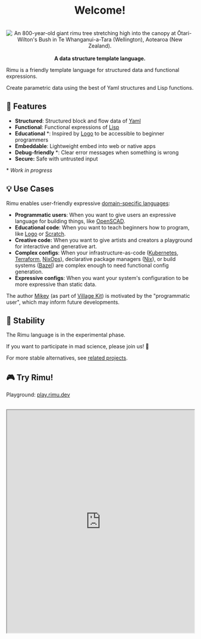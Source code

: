 
<div align="center">

# Welcome!

</div>

<br />

<div align="center">
  <Image
    height={512}
    alt="An 800-year-old giant rimu tree stretching high into the canopy at Ōtari-Wilton's Bush in Te Whanganui-a-Tara (Wellington), Aotearoa (New Zealand)."
    src={rimuTree}
  />
</div>

<br />

<div align="center">
  <strong>
    A data structure template language.
  </strong>
</div>

Rimu is a friendly template language for structured data and functional expressions.

Create parametric data using the best of Yaml structures and Lisp functions.

## 🌿 Features

- **Structured**: Structured block and flow data of [Yaml](https://en.wikipedia.org/wiki/YAML)
- **Functional**: Functional expressions of [Lisp](https://en.wikipedia.org/wiki/Lisp_(programming_language))
- **Educational** \*: Inspired by [Logo](https://en.wikipedia.org/wiki/Logo_(programming_language)) to be accessible to beginner programmers
- **Embeddable**: Lightweight embed into web or native apps
- **Debug-friendly** \*: Clear error messages when something is wrong
- **Secure:** Safe with untrusted input

\* _Work in progress_

## 💡 Use Cases

Rimu enables user-friendly expressive [domain-specific languages](https://en.wikipedia.org/wiki/Domain-specific_language):

- **Programmatic users**: When you want to give users an expressive language for building things, like [OpenSCAD](https://openscad.org/).
- **Educational code**: When you want to teach beginners how to program, like [Logo](https://en.wikipedia.org/wiki/Logo_(programming_language)) or [Scratch](https://scratch.mit.edu/).
- **Creative code:** When you want to give artists and creators a playground for interactive and generative art.
- **Complex configs**: When your infrastructure-as-code ([Kubernetes](https://kubernetes.io/), [Terraform](https://www.terraform.io/), [NixOps](https://github.com/NixOS/nixops)), declarative package managers ([Nix](https://nixos.org/)), or build systems ([Bazel](https://bazel.build/)) are complex enough to need functional config generation.
- **Expressive configs**: When you want your system's configuration to be more expressive than static data.

The author [Mikey](https://mikey.nz) (as part of [Village Kit](https://villagekit.com)) is motivated by the "programmatic user", which may inform future developments.

## 📌 Stability

The Rimu language is in the experimental phase.

If you want to participate in mad science, please join us! 🧪

For more stable alternatives, see [related projects](./related).

## 🎮 Try Rimu!

Playground: [play.rimu.dev](https://play.rimu.dev)

<br />

<iframe
  width="100%"
  height="600"
  src="https://play.rimu.dev/?i=bNcpBCoAwDATAryx5RqE3D_5AhF5ajFqIDZh68Pdai5dd2Fk62Cxu7EIBhGsr4FBdHAIZn1kvC9TmXDrm9XN43x5Z5O4O1J3Lu80xpYihp-qvLMavjiyimPSUJRA9"
/>

## 💬 Community & Contributions

We believe in learning and growing together.

Join the conversation, share your insights, ask questions, and help evolve Rimu in our [Community Discussions](https://github.com/ahdinosaur/rimu/discussions).

Contributions to the development and documentation of Rimu are always welcome!
